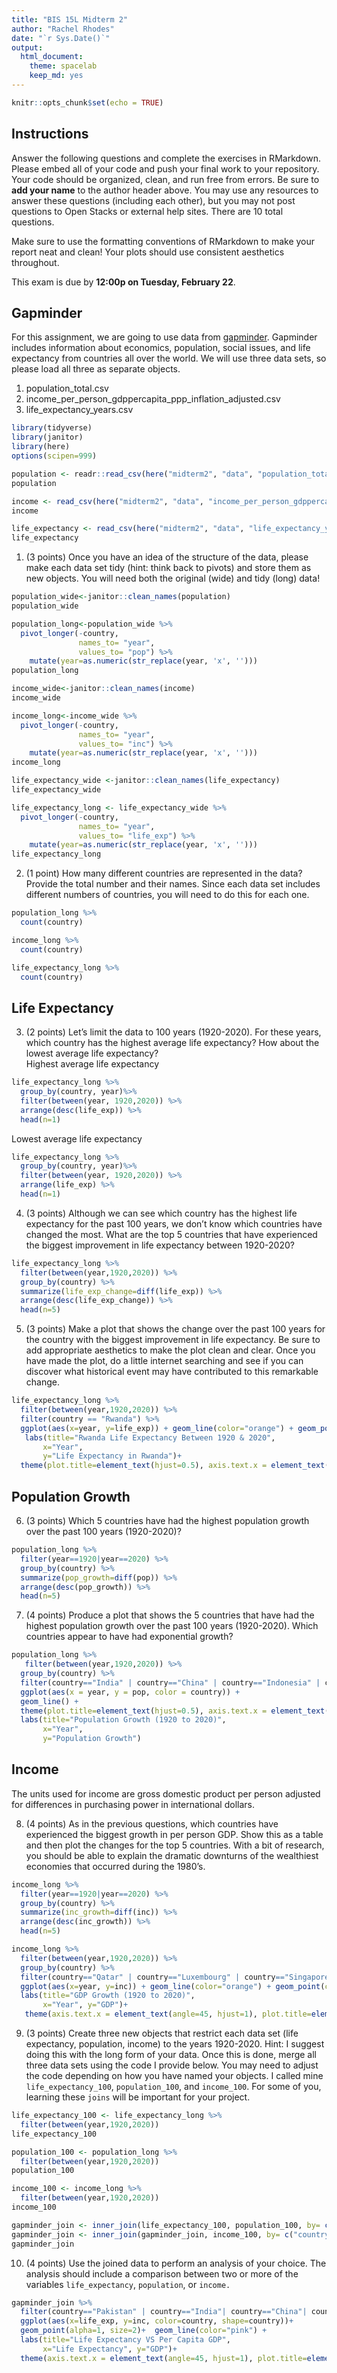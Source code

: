 ```yaml
---
title: "BIS 15L Midterm 2"
author: "Rachel Rhodes"
date: "`r Sys.Date()`"
output:
  html_document: 
    theme: spacelab
    keep_md: yes
---
```


```r
knitr::opts_chunk$set(echo = TRUE)
```

## Instructions
Answer the following questions and complete the exercises in RMarkdown. Please embed all of your code and push your final work to your repository. Your code should be organized, clean, and run free from errors. Be sure to **add your name** to the author header above. You may use any resources to answer these questions (including each other), but you may not post questions to Open Stacks or external help sites. There are 10 total questions.  

Make sure to use the formatting conventions of RMarkdown to make your report neat and clean! Your plots should use consistent aesthetics throughout.  

This exam is due by **12:00p on Tuesday, February 22**.  

## Gapminder
For this assignment, we are going to use data from  [gapminder](https://www.gapminder.org/). Gapminder includes information about economics, population, social issues, and life expectancy from countries all over the world. We will use three data sets, so please load all three as separate objects.    

1. population_total.csv  
2. income_per_person_gdppercapita_ppp_inflation_adjusted.csv  
3. life_expectancy_years.csv  

```r
library(tidyverse)
library(janitor)
library(here)
options(scipen=999)
```

```r
population <- readr::read_csv(here("midterm2", "data", "population_total.csv"))
population
```

```r
income <- read_csv(here("midterm2", "data", "income_per_person_gdppercapita_ppp_inflation_adjusted.csv"))
income
```

```r
life_expectancy <- read_csv(here("midterm2", "data", "life_expectancy_years.csv"))
life_expectancy
```

1. (3 points) Once you have an idea of the structure of the data, please make each data set tidy (hint: think back to pivots) and store them as new objects. You will need both the original (wide) and tidy (long) data!  
```r
population_wide<-janitor::clean_names(population)
population_wide
```

```r
population_long<-population_wide %>% 
  pivot_longer(-country,
               names_to= "year",
               values_to= "pop") %>%
    mutate(year=as.numeric(str_replace(year, 'x', '')))
population_long
```

```r
income_wide<-janitor::clean_names(income)
income_wide
```

```r
income_long<-income_wide %>% 
  pivot_longer(-country,
               names_to= "year",
               values_to= "inc") %>%
    mutate(year=as.numeric(str_replace(year, 'x', '')))
income_long
```

```r
life_expectancy_wide <-janitor::clean_names(life_expectancy)
life_expectancy_wide
```

```r
life_expectancy_long <- life_expectancy_wide %>% 
  pivot_longer(-country,
               names_to= "year",
               values_to= "life_exp") %>%
    mutate(year=as.numeric(str_replace(year, 'x', '')))
life_expectancy_long
```

2. (1 point) How many different countries are represented in the data? Provide the total number and their names. Since each data set includes different numbers of countries, you will need to do this for each one.  
```r
population_long %>% 
  count(country)
```

```r
income_long %>% 
  count(country)
```

```r
life_expectancy_long %>% 
  count(country)
```

## Life Expectancy  
3. (2 points) Let's limit the data to 100 years (1920-2020). For these years, which country has the highest average life expectancy? How about the lowest average life expectancy?  
Highest average life expectancy
```r
life_expectancy_long %>% 
  group_by(country, year)%>%
  filter(between(year, 1920,2020)) %>%
  arrange(desc(life_exp)) %>% 
  head(n=1)
```

Lowest average life expectancy
```r
life_expectancy_long %>% 
  group_by(country, year)%>%
  filter(between(year, 1920,2020)) %>%
  arrange(life_exp) %>% 
  head(n=1)
```

4. (3 points) Although we can see which country has the highest life expectancy for the past 100 years, we don't know which countries have changed the most. What are the top 5 countries that have experienced the biggest improvement in life expectancy between 1920-2020?  
```r
life_expectancy_long %>% 
  filter(between(year,1920,2020)) %>% 
  group_by(country) %>% 
  summarize(life_exp_change=diff(life_exp)) %>% 
  arrange(desc(life_exp_change)) %>% 
  head(n=5)
```

5. (3 points) Make a plot that shows the change over the past 100 years for the country with the biggest improvement in life expectancy. Be sure to add appropriate aesthetics to make the plot clean and clear. Once you have made the plot, do a little internet searching and see if you can discover what historical event may have contributed to this remarkable change.  
```r
life_expectancy_long %>% 
  filter(between(year,1920,2020)) %>% 
  filter(country == "Rwanda") %>% 
  ggplot(aes(x=year, y=life_exp)) + geom_line(color="orange") + geom_point(color="blue")+
   labs(title="Rwanda Life Expectancy Between 1920 & 2020",
       x="Year",
       y="Life Expectancy in Rwanda")+
  theme(plot.title=element_text(hjust=0.5), axis.text.x = element_text(angle = 45, hjust=1))
```

## Population Growth
6. (3 points) Which 5 countries have had the highest population growth over the past 100 years (1920-2020)?  
```r
population_long %>%
  filter(year==1920|year==2020) %>%
  group_by(country) %>%
  summarize(pop_growth=diff(pop)) %>%
  arrange(desc(pop_growth)) %>% 
  head(n=5)
```

7. (4 points) Produce a plot that shows the 5 countries that have had the highest population growth over the past 100 years (1920-2020). Which countries appear to have had exponential growth?  
```r
population_long %>%
   filter(between(year,1920,2020)) %>%
  group_by(country) %>%
  filter(country=="India" | country=="China" | country=="Indonesia" | country=="United States" | country=="Pakistan") %>% 
  ggplot(aes(x = year, y = pop, color = country)) +
  geom_line() +
  theme(plot.title=element_text(hjust=0.5), axis.text.x = element_text(angle = 45, hjust=1))+
  labs(title="Population Growth (1920 to 2020)",
       x="Year",
       y="Population Growth")
```

## Income
The units used for income are gross domestic product per person adjusted for differences in purchasing power in international dollars.

8. (4 points) As in the previous questions, which countries have experienced the biggest growth in per person GDP. Show this as a table and then plot the changes for the top 5 countries. With a bit of research, you should be able to explain the dramatic downturns of the wealthiest economies that occurred during the 1980's.  
```r
income_long %>%
  filter(year==1920|year==2020) %>%
  group_by(country) %>%
  summarize(inc_growth=diff(inc)) %>%
  arrange(desc(inc_growth)) %>% 
  head(n=5)
```

```r
income_long %>%
  filter(between(year,1920,2020)) %>%
  group_by(country) %>%
  filter(country=="Qatar" | country=="Luxembourg" | country=="Singapore" | country=="Brunei" | country=="Ireland") %>% 
  ggplot(aes(x=year, y=inc)) + geom_line(color="orange") + geom_point(color="blue", size=0.5) + facet_wrap(~country)+
  labs(title="GDP Growth (1920 to 2020)",
       x="Year", y="GDP")+
   theme(axis.text.x = element_text(angle=45, hjust=1), plot.title=element_text(hjust=.5))
```

9. (3 points) Create three new objects that restrict each data set (life expectancy, population, income) to the years 1920-2020. Hint: I suggest doing this with the long form of your data. Once this is done, merge all three data sets using the code I provide below. You may need to adjust the code depending on how you have named your objects. I called mine `life_expectancy_100`, `population_100`, and `income_100`. For some of you, learning these `joins` will be important for your project.  
```r
life_expectancy_100 <- life_expectancy_long %>% 
  filter(between(year,1920,2020))
life_expectancy_100
```

```r
population_100 <- population_long %>% 
  filter(between(year,1920,2020))
population_100
```

```r
income_100 <- income_long %>% 
  filter(between(year,1920,2020))
income_100
```

```r
gapminder_join <- inner_join(life_expectancy_100, population_100, by= c("country", "year"))
gapminder_join <- inner_join(gapminder_join, income_100, by= c("country", "year"))
gapminder_join
```

10. (4 points) Use the joined data to perform an analysis of your choice. The analysis should include a comparison between two or more of the variables `life_expectancy`, `population`, or `income.`
```r
gapminder_join %>% 
  filter(country=="Pakistan" | country=="India"| country=="China"| country=="Indonesia") %>% 
  ggplot(aes(x=life_exp, y=inc, color=country, shape=country))+
  geom_point(alpha=1, size=2)+  geom_line(color="pink") +
  labs(title="Life Expectancy VS Per Capita GDP",
       x="Life Expectancy", y="GDP")+
  theme(axis.text.x = element_text(angle=45, hjust=1), plot.title=element_text(hjust=.5))
```